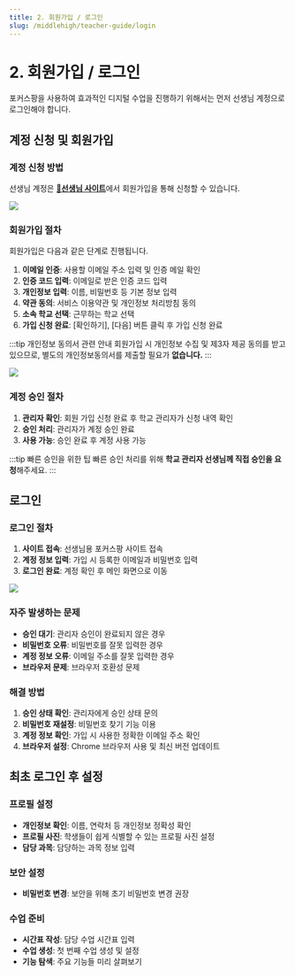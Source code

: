 ```yaml
---
title: 2. 회원가입 / 로그인
slug: /middlehigh/teacher-guide/login
---
```



# 2. 회원가입 / 로그인

포커스팡을 사용하여 효과적인 디지털 수업을 진행하기 위해서는 먼저 선생님 계정으로 로그인해야 합니다.

## 계정 신청 및 회원가입

### 계정 신청 방법

선생님 계정은 [**🔗선생님 사이트**](https://teacher.focuspang.com/ko/login)에서 회원가입을 통해 신청할 수 있습니다.

<Image src="/img/kr/middlehigh/teacher/01-01.jpg" size="lg" />

### 회원가입 절차

회원가입은 다음과 같은 단계로 진행됩니다.

1. **이메일 인증**: 사용할 이메일 주소 입력 및 인증 메일 확인
2. **인증 코드 입력**: 이메일로 받은 인증 코드 입력
3. **개인정보 입력**: 이름, 비밀번호 등 기본 정보 입력
4. **약관 동의**: 서비스 이용약관 및 개인정보 처리방침 동의
5. **소속 학교 선택**: 근무하는 학교 선택
6. **가입 신청 완료**: [확인하기], [다음] 버튼 클릭 후 가입 신청 완료

:::tip 개인정보 동의서 관련 안내
회원가입 시 개인정보 수집 및 제3자 제공 동의를 받고 있으므로, 별도의 개인정보동의서를 제출할 필요가 **없습니다.**
:::

<Image src="/img/kr/middlehigh/teacher/01-02.jpg" size="lg" />

### 계정 승인 절차

1. **관리자 확인**: 회원 가입 신청 완료 후 학교 관리자가 신청 내역 확인
2. **승인 처리**: 관리자가 계정 승인 완료
3. **사용 가능**: 승인 완료 후 계정 사용 가능

:::tip 빠른 승인을 위한 팁
빠른 승인 처리를 위해 **학교 관리자 선생님께 직접 승인을 요청**해주세요.
:::

## 로그인

### 로그인 절차

1. **사이트 접속**: 선생님용 포커스팡 사이트 접속
2. **계정 정보 입력**: 가입 시 등록한 이메일과 비밀번호 입력
3. **로그인 완료**: 계정 확인 후 메인 화면으로 이동

<Image src="/img/kr/elementary/teacher/01-03.jpg" size="lg" />

### 자주 발생하는 문제

- **승인 대기**: 관리자 승인이 완료되지 않은 경우
- **비밀번호 오류**: 비밀번호를 잘못 입력한 경우
- **계정 정보 오류**: 이메일 주소를 잘못 입력한 경우
- **브라우저 문제**: 브라우저 호환성 문제

### 해결 방법

1. **승인 상태 확인**: 관리자에게 승인 상태 문의
2. **비밀번호 재설정**: 비밀번호 찾기 기능 이용
3. **계정 정보 확인**: 가입 시 사용한 정확한 이메일 주소 확인
4. **브라우저 설정**: Chrome 브라우저 사용 및 최신 버전 업데이트

## 최초 로그인 후 설정

### 프로필 설정

- **개인정보 확인**: 이름, 연락처 등 개인정보 정확성 확인
- **프로필 사진**: 학생들이 쉽게 식별할 수 있는 프로필 사진 설정
- **담당 과목**: 담당하는 과목 정보 입력

### 보안 설정

- **비밀번호 변경**: 보안을 위해 초기 비밀번호 변경 권장

### 수업 준비

- **시간표 작성**: 담당 수업 시간표 입력
- **수업 생성**: 첫 번째 수업 생성 및 설정
- **기능 탐색**: 주요 기능들 미리 살펴보기
